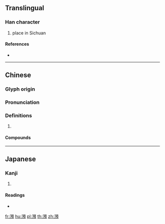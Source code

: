 {{character info/new}}
{{also|滪}}
==Translingual==

===Han character===
{{Han char|rn=85|rad=水|as=13|sn=16|four=31186|canj=ENNC}}

# place in Sichuan

====References====
* {{Han ref|kx=0653.010|dkj=18388|dj=1063.030|hdz=31765.060|uh=6FA6|ud=28582|bh=BF48|bd=48968}}

----

==Chinese==
{{zh-forms|s=滪}}

===Glyph origin===
{{Han etym}}

===Pronunciation===
{{zh-pron
|m=yù
|c=jyu6
|mc=y
|oc=y
|cat=
}}

===Definitions===
{{zh-hanzi}}

# {{rfdef|zh}}

====Compounds====
{{zh-der|灩澦堆}}

----

==Japanese==

===Kanji===
{{ja-kanji|grade=|rs=水13}}

# {{defn|lang=ja|sort=水13}}

====Readings====
* {{ja-readings|on=[[よ]] (yo)|kun=}}

[[fr:澦]]
[[hu:澦]]
[[pl:澦]]
[[th:澦]]
[[zh:澦]]